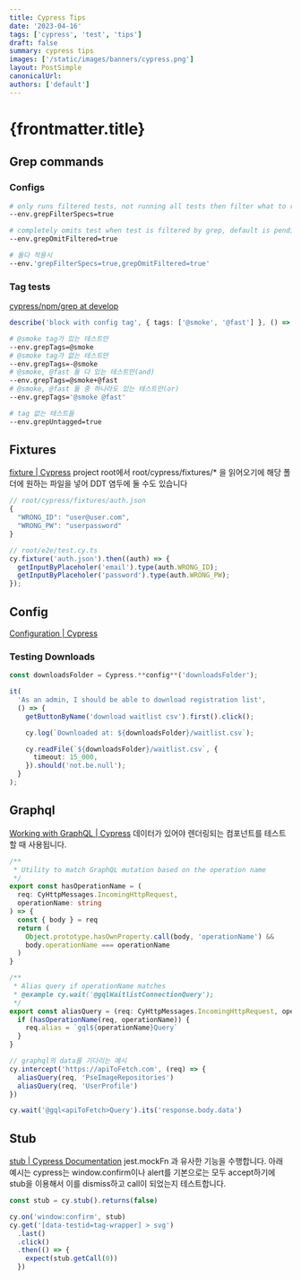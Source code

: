 ```yaml
---
title: Cypress Tips
date: '2023-04-16'
tags: ['cypress', 'test', 'tips']
draft: false
summary: cypress tips
images: ['/static/images/banners/cypress.png']
layout: PostSimple
canonicalUrl:
authors: ['default']
---
```


# {frontmatter.title}

## Grep commands

### Configs

```bash
# only runs filtered tests, not running all tests then filter what to run
--env.grepFilterSpecs=true

# completely omits test when test is filtered by grep, default is pending
--env.grepOmitFiltered=true

# 둘다 적용시
--env.'grepFilterSpecs=true,grepOmitFiltered=true'
```

### Tag tests

[cypress/npm/grep at develop](https://github.com/cypress-io/cypress/tree/develop/npm/grep#tags-in-test-suites)

```ts
describe('block with config tag', { tags: ['@smoke', '@fast'] }, () => {})
```

```bash
# @smoke tag가 있는 테스트만
--env.grepTags=@smoke
# @smoke tag가 없는 테스트만
--env.grepTags=-@smoke
# @smoke, @fast 둘 다 있는 테스트만(and)
--env.grepTags=@smoke+@fast
# @smoke, @fast 둘 중 하나라도 있는 테스트만(or)
--env.grepTags='@smoke @fast'

# tag 없는 테스트들
--env.grepUntagged=true
```

## Fixtures

[fixture | Cypress](https://docs.cypress.io/api/commands/fixture)
project root에서 root/cypress/fixtures/\* 을 읽어오기에 해당 폴더에 원하는 파일을 넣어 DDT 염두에 둘 수도 있습니다

```ts
// root/cypress/fixtures/auth.json
{
  "WRONG_ID": "user@user.com",
  "WRONG_PW": "userpassword"
}

// root/e2e/test.cy.ts
cy.fixture('auth.json').then((auth) => {
  getInputByPlaceholer('email').type(auth.WRONG_ID);
  getInputByPlaceholer('password').type(auth.WRONG_PW);
});
```

## Config

[Configuration | Cypress](https://docs.cypress.io/guides/references/configuration#Folders--Files)

### Testing Downloads

```ts
const downloadsFolder = Cypress.**config**('downloadsFolder');

it(
  'As an admin, I should be able to download registration list',
  () => {
    getButtonByName('download waitlist csv').first().click();

    cy.log(`Downloaded at: ${downloadsFolder}/waitlist.csv`);

    cy.readFile(`${downloadsFolder}/waitlist.csv`, {
      timeout: 15_000,
    }).should('not.be.null');
  }
);
```

## Graphql

[Working with GraphQL | Cypress](https://docs.cypress.io/guides/end-to-end-testing/working-with-graphql#Alias-multiple-queries-or-mutations)
데이터가 있어야 렌더링되는 컴포넌트를 테스트 할 때 사용됩니다.

```ts
/**
 * Utility to match GraphQL mutation based on the operation name
 */
export const hasOperationName = (
  req: CyHttpMessages.IncomingHttpRequest,
  operationName: string
) => {
  const { body } = req
  return (
    Object.prototype.hasOwnProperty.call(body, 'operationName') &&
    body.operationName === operationName
  )
}

/**
 * Alias query if operationName matches
 * @example cy.wait('@gqlWaitlistConnectionQuery');
 */
export const aliasQuery = (req: CyHttpMessages.IncomingHttpRequest, operationName: string) => {
  if (hasOperationName(req, operationName)) {
    req.alias = `gql${operationName}Query`
  }
}

// graphql의 data를 기다리는 예시
cy.intercept('https://apiToFetch.com', (req) => {
  aliasQuery(req, 'PseImageRepositories')
  aliasQuery(req, 'UserProfile')
})

cy.wait('@gql<apiToFetch>Query').its('response.body.data')
```

## Stub

[stub | Cypress Documentation](https://docs.cypress.io/api/commands/stub)
jest.mockFn 과 유사한 기능을 수행합니다. 아래 예시는 cypress는 window.confirm이나 alert를 기본으로는 모두 accept하기에 stub을 이용해서 이를 dismiss하고 call이 되었는지 테스트합니다.

```ts
const stub = cy.stub().returns(false)

cy.on('window:confirm', stub)
cy.get('[data-testid=tag-wrapper] > svg')
  .last()
  .click()
  .then(() => {
    expect(stub.getCall(0))
  })
```
